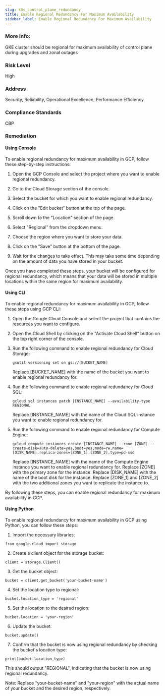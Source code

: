 ```yaml
---
slug: k8s_control_plane_redundancy
title: Enable Regional Redundancy For Maximum Availability
sidebar_label: Enable Regional Redundancy For Maximum Availability
---
```


### More Info:

GKE cluster should be regional for maximum availability of control plane during upgrades and zonal outages

### Risk Level

High

### Address

Security, Reliability, Operational Excellence, Performance Efficiency

### Compliance Standards

CBP
### Remediation

#### Using Console

To enable regional redundancy for maximum availability in GCP, follow these step-by-step instructions:

1. Open the GCP Console and select the project where you want to enable regional redundancy.

2. Go to the Cloud Storage section of the console.

3. Select the bucket for which you want to enable regional redundancy.

4. Click on the "Edit bucket" button at the top of the page.

5. Scroll down to the "Location" section of the page.

6. Select "Regional" from the dropdown menu.

7. Choose the region where you want to store your data.

8. Click on the "Save" button at the bottom of the page.

9. Wait for the changes to take effect. This may take some time depending on the amount of data you have stored in your bucket.

Once you have completed these steps, your bucket will be configured for regional redundancy, which means that your data will be stored in multiple locations within the same region for maximum availability.

#### Using CLI

To enable regional redundancy for maximum availability in GCP, follow these steps using GCP CLI:

1. Open the Google Cloud Console and select the project that contains the resources you want to configure.

2. Open the Cloud Shell by clicking on the "Activate Cloud Shell" button on the top right corner of the console.

3. Run the following command to enable regional redundancy for Cloud Storage:

   ```
   gsutil versioning set on gs://[BUCKET_NAME]
   ```
   Replace [BUCKET_NAME] with the name of the bucket you want to enable regional redundancy for.

4. Run the following command to enable regional redundancy for Cloud SQL:

   ```
   gcloud sql instances patch [INSTANCE_NAME] --availability-type REGIONAL
   ```
   Replace [INSTANCE_NAME] with the name of the Cloud SQL instance you want to enable regional redundancy for.

5. Run the following command to enable regional redundancy for Compute Engine:

   ```
   gcloud compute instances create [INSTANCE_NAME] --zone [ZONE] --create-disk=auto-delete=yes,boot=yes,mode=rw,name=[DISK_NAME],replica-zones=[ZONE_1],[ZONE_2],type=pd-ssd
   ```
   Replace [INSTANCE_NAME] with the name of the Compute Engine instance you want to enable regional redundancy for. Replace [ZONE] with the primary zone for the instance. Replace [DISK_NAME] with the name of the boot disk for the instance. Replace [ZONE_1] and [ZONE_2] with the two additional zones you want to replicate the instance to.

By following these steps, you can enable regional redundancy for maximum availability in GCP.

#### Using Python

To enable regional redundancy for maximum availability in GCP using Python, you can follow these steps:

1. Import the necessary libraries:

```
from google.cloud import storage
```

2. Create a client object for the storage bucket:

```
client = storage.Client()
```

3. Get the bucket object:

```
bucket = client.get_bucket('your-bucket-name')
```

4. Set the location type to regional:

```
bucket.location_type = 'regional'
```

5. Set the location to the desired region:

```
bucket.location = 'your-region'
```

6. Update the bucket:

```
bucket.update()
```

7. Confirm that the bucket is now using regional redundancy by checking the bucket's location type:

```
print(bucket.location_type)
```

This should output "REGIONAL", indicating that the bucket is now using regional redundancy.

Note: Replace "your-bucket-name" and "your-region" with the actual name of your bucket and the desired region, respectively.




